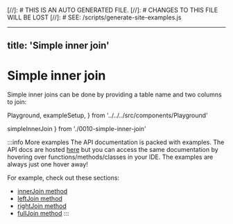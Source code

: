 [//]: # THIS IS AN AUTO GENERATED FILE.
[//]: #  CHANGES TO THIS FILE WILL BE LOST
[//]: # SEE: /scripts/generate-site-examples.js

---
title: 'Simple inner join'
---

# Simple inner join

Simple inner joins can be done by providing a table name and two columns to join:

  Playground,
  exampleSetup,
} from '../../../src/components/Playground'

  simpleInnerJoin
} from './0010-simple-inner-join'

<div style={{ marginBottom: '1em' }}>
  <Playground code={simpleInnerJoin} setupCode={exampleSetup} />
</div>

:::info More examples
The API documentation is packed with examples. The API docs are hosted [here](https://kysely-org.github.io/kysely/)
but you can access the same documentation by hovering over functions/methods/classes in your IDE. The examples are always
just one hover away!

For example, check out these sections:
 - [innerJoin method](https://kysely-org.github.io/kysely/classes/SelectQueryBuilder.html#innerJoin)
 - [leftJoin method](https://kysely-org.github.io/kysely/classes/SelectQueryBuilder.html#leftJoin)
 - [rightJoin method](https://kysely-org.github.io/kysely/classes/SelectQueryBuilder.html#rightJoin)
 - [fullJoin method](https://kysely-org.github.io/kysely/classes/SelectQueryBuilder.html#fullJoin)
:::